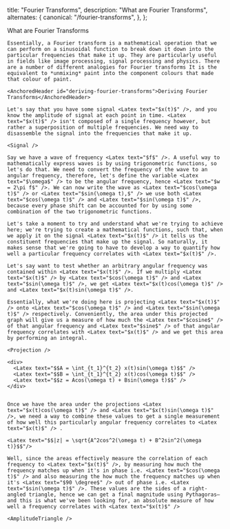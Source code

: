 
  title: "Fourier Transforms",
  description: "What are Fourier Transforms",
  alternates: {
    canonical: "/fourier-transforms",
  },
};

<DynamicTitle className="mb-7" slug="/fourier-transforms" />

<article>
  <div className="mb-7 space-y-7">
    <AnchoredHeader id="what-are-fourier-transforms">What are Fourier Transforms</AnchoredHeader>
    
    Essentially, a Fourier transform is a mathematical operation that we can perform on a sinusoidal function to break down it down into the particular frequencies that make it up. They are particularly useful in fields like image processing, signal processing and physics. There are a number of different analogies for Fourier transforms It is the equivalent to *unmixing* paint into the component colours that made that colour of paint.

    <AnchoredHeader id="deriving-fourier-transforms">Deriving Fourier Transforms</AnchoredHeader>

    Let's say that you have some signal <Latex text="$x(t)$" />, and you know the amplitude of signal at each point in time. <Latex text="$x(t)$" /> isn't composed of a single frequency however, but rather a superposition of multiple frequencies. We need way to disassemble the signal into the frequencies that make it up.
    
    <Signal />

    Say we have a wave of frequency <Latex text="$f$" />. A useful way to mathematically express waves is by using trigonometric functions, so let's do that. We need to convert the frequency of the wave to an angular frequency, therefore, let's define the variable <Latex text="$\omega$" /> to be the angular frequency, hence <Latex text="$w = 2\pi f$" />. We can now write the wave as <Latex text="$cos(\omega t)$" /> or <Latex text="$sin(\omega t),$" /> we use both <Latex text="$cos(\omega t)$" /> and <Latex text="$sin(\omega t)$" />, because every phase shift can be accounted for by using some combination of the two trigonometric functions.

    Let's take a moment to try and understand what we're trying to achieve here; we're trying to create a mathematical functions, such that, when we apply it on the signal <Latex text="$x(t)$" /> it tells us the constituent frequencies that make up the signal. So naturally, it makes sense that we're going to have to develop a way to quantify how well a particular frequency correlates with <Latex text="$x(t)$" />.

    Let's say want to test whether an arbitrary angular frequency was contained within <Latex text="$x(t)$" />. If we multiply <Latex text="$x(t)$" /> by <Latex text="$cos(\omega t)$" /> and <Latex text="$sin(\omega t)$" />, we get <Latex text="$x(t)cos(\omega t)$" /> and <Latex text="$x(t)sin(\omega t)$" />. 

    Essentially, what we're doing here is projecting <Latex text="$x(t)$" /> onto <Latex text="$cos(\omega t)$" /> and <Latex text="$sin(\omega t)$" /> respectively. Conveniently, the area under this projected graph will give us a measure of how much the <Latex text="$cosine$" /> of that angular frequency and <Latex text="$sine$" /> of that angular frequency correlates with <Latex text="$x(t)$" /> and we get this area by performing an integral.
    
    <Projection />

    <div>
      <Latex text="$$A = \int_{t_1}^{t_2} x(t)sin(\omega t)$$" />
      <Latex text="$$B = \int_{t_1}^{t_2} x(t)cos(\omega t)$$" />
      <Latex text="$$z = Acos(\omega t) + Bsin(\omega t)$$" />
    </div>


    Once we have the area under the projections <Latex text="$x(t)cos(\omega t)$" /> and <Latex text="$x(t)sin(\omega t)$" />, we need a way to combine these values to get a single measurement of how well this particularly angular frequency correlates to <Latex text="$x(t)$" /> . 
    
    <Latex text="$$|z| = \sqrt{A^2cos^2(\omega t) + B^2sin^2(\omega t)}$$"/>

    Well, since the areas effectively measure the correlation of each frequency to <Latex text="$x(t)$" />, by measuring how much the frequency matches up when it's in phase i.e. <Latex text="$cos(\omega t)$" /> and also measuring the how much the frequency matches up when it's <Latex text="$90 \degree$" /> out of phase i.e. <Latex text="$sin(\omega t)$" />. These values are the sides of a right-angled triangle, hence we can get a final magnitude using Pythagoras—and this is what we've been looking for, an absolute measure of how well a frequency correlates with <Latex text="$x(t)$" />

    <AmplitudeTriangle />

  </div>
</article>

